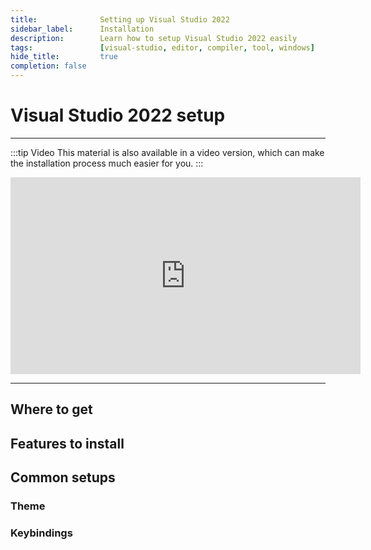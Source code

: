 ```yaml
---
title:				Setting up Visual Studio 2022
sidebar_label:		Installation
description:		Learn how to setup Visual Studio 2022 easily
tags:				[visual-studio, editor, compiler, tool, windows]
hide_title:			true
completion: false
---
```



# Visual Studio 2022 setup

<hr/>

:::tip Video
This material is also available in a video version, which can make
the installation process much easier for you.
:::

<center>
<iframe
	width="560"
	height="315"
	src="https://www.youtube.com/embed/4LVVgUoLCSE"
	title="YouTube video player"
	frameBorder="0"
	allow="accelerometer; autoplay; clipboard-write; encrypted-media; gyroscope; picture-in-picture"
	allowFullScreen>
</iframe>
</center>

<hr/>

## Where to get

<ImproveSection />

## Features to install

<ImproveSection />

## Common setups

<ImproveSection />

### Theme

<ImproveSection />

### Keybindings

<ImproveSection />

